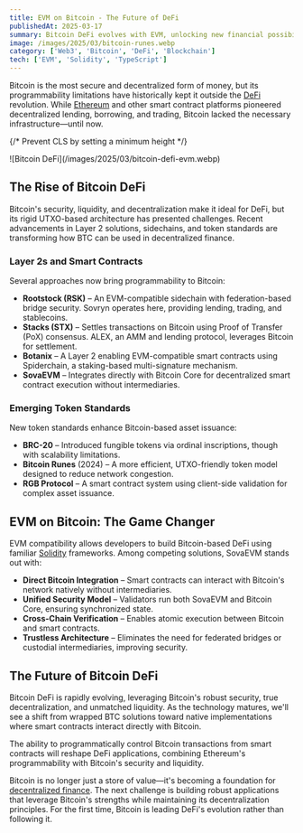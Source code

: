 ```yaml
---
title: EVM on Bitcoin - The Future of DeFi
publishedAt: 2025-03-17
summary: Bitcoin DeFi evolves with EVM, unlocking new financial possibilities.
image: /images/2025/03/bitcoin-runes.webp
category: ['Web3', 'Bitcoin', 'DeFi', 'Blockchain']
tech: ['EVM', 'Solidity', 'TypeScript']
---
```


Bitcoin is the most secure and decentralized form of money, but its programmability limitations have historically kept it outside the [DeFi](/web3) revolution. While [Ethereum](/tech/ethereum) and other smart contract platforms pioneered decentralized lending, borrowing, and trading, Bitcoin lacked the necessary infrastructure—until now.

{/* Prevent CLS by setting a minimum height */}
<div style={{ minHeight: '300px' }}>
![Bitcoin DeFi](/images/2025/03/bitcoin-defi-evm.webp)
</div>

## The Rise of Bitcoin DeFi

Bitcoin's security, liquidity, and decentralization make it ideal for DeFi, but its rigid UTXO-based architecture has presented challenges. Recent advancements in Layer 2 solutions, sidechains, and token standards are transforming how BTC can be used in decentralized finance.

### Layer 2s and Smart Contracts

Several approaches now bring programmability to Bitcoin:

- **Rootstock (RSK)** – An EVM-compatible sidechain with federation-based bridge security. Sovryn operates here, providing lending, trading, and stablecoins.
- **Stacks (STX)** – Settles transactions on Bitcoin using Proof of Transfer (PoX) consensus. ALEX, an AMM and lending protocol, leverages Bitcoin for settlement.
- **Botanix** – A Layer 2 enabling EVM-compatible smart contracts using Spiderchain, a staking-based multi-signature mechanism.
- **SovaEVM** – Integrates directly with Bitcoin Core for decentralized smart contract execution without intermediaries.

### Emerging Token Standards

New token standards enhance Bitcoin-based asset issuance:

- **BRC-20** – Introduced fungible tokens via ordinal inscriptions, though with scalability limitations.
- **Bitcoin Runes** (2024) – A more efficient, UTXO-friendly token model designed to reduce network congestion.
- **RGB Protocol** – A smart contract system using client-side validation for complex asset issuance.

## EVM on Bitcoin: The Game Changer

EVM compatibility allows developers to build Bitcoin-based DeFi using familiar [Solidity](/tech/solidity) frameworks. Among competing solutions, SovaEVM stands out with:

- **Direct Bitcoin Integration** – Smart contracts can interact with Bitcoin's network natively without intermediaries.
- **Unified Security Model** – Validators run both SovaEVM and Bitcoin Core, ensuring synchronized state.
- **Cross-Chain Verification** – Enables atomic execution between Bitcoin and smart contracts.
- **Trustless Architecture** – Eliminates the need for federated bridges or custodial intermediaries, improving security.

## The Future of Bitcoin DeFi

Bitcoin DeFi is rapidly evolving, leveraging Bitcoin's robust security, true decentralization, and unmatched liquidity. As the technology matures, we'll see a shift from wrapped BTC solutions toward native implementations where smart contracts interact directly with Bitcoin.

The ability to programmatically control Bitcoin transactions from smart contracts will reshape DeFi applications, combining Ethereum's programmability with Bitcoin's security and liquidity.

Bitcoin is no longer just a store of value—it's becoming a foundation for [decentralized finance](/web3). The next challenge is building robust applications that leverage Bitcoin's strengths while maintaining its decentralization principles. For the first time, Bitcoin is leading DeFi's evolution rather than following it.

